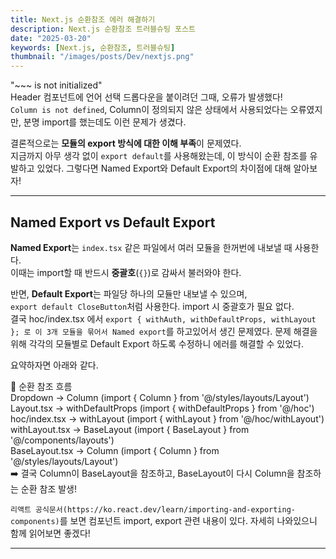 ```yaml
---
title: Next.js 순환참조 에러 해결하기
description: Next.js 순환참조 트러블슈팅 포스트
date: "2025-03-20"
keywords: [Next.js, 순환참조, 트러블슈팅]
thumbnail: "/images/posts/Dev/nextjs.png"
---
```


"~~~ is not initialized"  
Header 컴포넌트에 언어 선택 드롭다운을 붙이려던 그때, 오류가 발생했다!  
`Column is not defined`, Column이 정의되지 않은 상태에서 사용되었다는 오류였지만, 분명 import를 했는데도 이런 문제가 생겼다.

결론적으로는 **모듈의 export 방식에 대한 이해 부족**이 문제였다.  
지금까지 아무 생각 없이 `export default`를 사용해왔는데, 이 방식이 순환 참조를 유발하고 있었다.
그렇다면 Named Export와 Default Export의 차이점에 대해 알아보자!

---

## Named Export vs Default Export

**Named Export**는 `index.tsx` 같은 파일에서 여러 모듈을 한꺼번에 내보낼 때 사용한다.  
이때는 import할 때 반드시 **중괄호**(`{}`)로 감싸서 불러와야 한다.

반면, **Default Export**는 파일당 하나의 모듈만 내보낼 수 있으며,  
`export default CloseButton`처럼 사용한다. import 시 중괄호가 필요 없다. <br/>
결국 hoc/index.tsx 에서 ```export { withAuth, withDefaultProps, withLayout }; 로 이 3개 모듈을 묶어서 Named export```를 하고있어서 생긴 문제였다.
문제 해결을 위해 각각의 모듈별로 Default Export 하도록 수정하니 에러를 해결할 수 있었다. <br/>

요약하자면 아래와 같다.

📌 순환 참조 흐름 <br/>
Dropdown → Column (import { Column } from '@/styles/layouts/Layout') <br/>
Layout.tsx → withDefaultProps (import { withDefaultProps } from '@/hoc') <br/>
hoc/index.tsx → withLayout (import { withLayout } from '@/hoc/withLayout') <br/>
withLayout.tsx → BaseLayout (import { BaseLayout } from '@/components/layouts') <br/>
BaseLayout.tsx → Column (import { Column } from '@/styles/layouts/Layout') <br/>
➡️ 결국 Column이 BaseLayout을 참조하고, BaseLayout이 다시 Column을 참조하는 순환 참조 발생! <br/>


`리액트 공식문서(https://ko.react.dev/learn/importing-and-exporting-components)`를 보면 컴포넌트 import, export 관련 내용이 있다. 자세히 나와있으니 함께 읽어보면 좋겠다!

---
